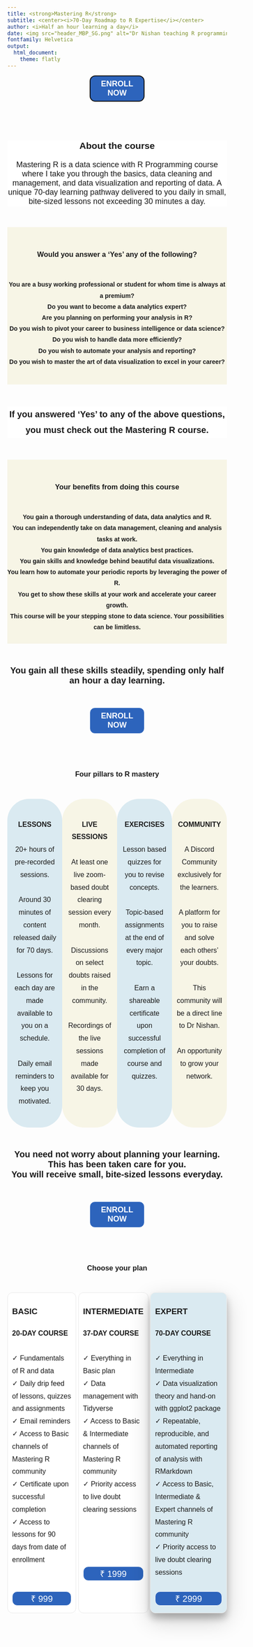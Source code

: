 ```yaml
---
title: <strong>Mastering R</strong>
subtitle: <center><i>70-Day Roadmap to R Expertise</i></center>
author: <i>Half an hour learning a day</i>
date: <img src="header_MBP_SG.png" alt="Dr Nishan teaching R programming" height=45% width=45%> </img>
fontfamily: Helvetica
output:
  html_document:
    theme: flatly
---
```

<style type="text/css">


body {
  font-family: Helvetica;
}

h1,h2,h3,h4,h5,h6{
  font-family: Helvetica;
}

h1.title {
  text-align: center;
  font-size: 60px;
  padding-top: 2%;
  
}

h4.subtitle {
  text-align: center;
  font-size: 20px;
  padding-top: 1%;
}


h4.author {
  text-align: center;
  padding-top: 1%;
  font-size: 18px;
  
}

h4.date {
  text-align: center;
  padding-top: 0.75%;
  padding-bottom: 0.5%;
  font-size: 20px;
  
}

.button {
border-width: 1px;
border-style: solid;
border-radius: 12px;
border-color: white;
background-color: #2d64bc;
padding: 2px 2px;
text-align: center;
display: inline-block;
font-size: 18px;
width: 25%;
height: 60px;
transition-duration: 0.1s;
color: white;
}

.button:hover {
  background-color: #36AE7C; /* Green */
  border-color: #36AE7C;
  color: black;
  box-shadow: 0 12px 16px 0 rgba(0,0,0,0.24), 0 17px 50px 0 rgba(0,0,0,0.19);
}

.button_2 {
border-width: 1px;
border-style: solid;
border-radius: 12px;
border-color: white;
background-color: #2d64bc;
padding: 2px 2px;
text-align: center;
display: inline-block;
font-size: 20px;
width: 100%;
height: auto;
transition-duration: 0.1s;
color: white;
}

.button_2:hover {
  background-color: #36AE7C; /* Green */
  border-color: #36AE7C;
  color: black;
  box-shadow: 0 12px 16px 0 rgba(0,0,0,0.24), 0 17px 50px 0 rgba(0,0,0,0.19);
}

.button_3 {
border-width: 1px;
border-style: solid;
border-radius: 12px;
border-color: white;
background-color: #2d64bc;
padding: 2px 2px;
text-align: center;
display: inline-block;
font-size: 20px;
width: 100%;
height: auto;
transition-duration: 0.1s;
color: white;
}

.button_3:hover {
  background-color: #36AE7C; /* Green */
  border-color: #36AE7C;
  color: black;
  box-shadow: 0 12px 16px 0 rgba(0,0,0,0.24), 0 17px 50px 0 rgba(0,0,0,0.19);
}

</style>

<center><button class="button button" autofocus onclick="window.location.href ='https://rzp.io/l/mastering-r-expert'"><strong>ENROLL NOW</strong></button></center>

\

\

::: {style="background-color: white; font-size: 18px"}

<center>
<h3>
<strong>
About the course
</strong>
</h3>
</center>

<center>

Mastering R is a data science with R Programming course where I take you through the basics, data cleaning and management, and data visualization and reporting of data. A unique 70-day learning pathway delivered to you daily in small, bite-sized lessons not exceeding 30 minutes a day.

</center>
:::

\

::: {style="background-color: #f7f5e6; line-height: 1.8; text-align: center;"}
\

<center>

<h3>

<strong>Would you answer a 'Yes' any of the following?</strong>

</h3>

</center>

\
**You are a busy working professional or student for whom time is always at a premium?**\
**Do you want to become a data analytics expert?**\
**Are you planning on performing your analysis in R?**\
**Do you wish to pivot your career to business intelligence or data science?**\
**Do you wish to handle data more efficiently?**\
**Do you wish to automate your analysis and reporting?**\
**Do you wish to master the art of data visualization to excel in your career?**\

\
:::

\

::: {style="background-color: white; line-height: 1.8; text-align: center; font-size: 20px"}
**If you answered ‘Yes’ to any of the above questions, you must check out the Mastering R course.**
:::

\

::: {style="background-color: #f7f5e6; line-height: 1.8; text-align: center;"}
\

<center>

<h3>

<strong>Your benefits from doing this course</strong>

</h3>

</center>

\
**You gain a thorough understanding of data, data analytics and R.**\
**You can independently take on data management, cleaning and analysis tasks at work.**\
**You gain knowledge of data analytics best practices.**\
**You gain skills and knowledge behind beautiful data visualizations.**\
**You learn how to automate your periodic reports by leveraging the power of R.**\
**You get to show these skills at your work and accelerate your career growth.**\
**This course will be your stepping stone to data science. Your possibilities can be limitless.**\
\
:::

\

:::: {style="font-size: 20px; text-align: center;"}

**You gain all these skills steadily, spending only half an hour a day learning.** \
::::

\

<center><button class="button button" onclick="window.location.href ='https://rzp.io/l/mastering-r-expert'"><strong>ENROLL NOW</strong></button></center>

\

\

<h3><strong><center>Four pillars to R mastery</center></strong></h3>

\

:::::: {style="display: flex"}

:::::{style="background-color: #DAEAF1; line-height: 1.8; text-align: center; width: 25%; padding-left: 2%; padding-right: 2%; font-size: 16px; border-radius: 50px; border-width: 5px; border-color: white;"}
\
**LESSONS**\
\
20+ hours of pre-recorded sessions.\
\
Around 30 minutes of content released daily for 70 days.\
\
Lessons for each day are made available to you on a schedule.\
\
Daily email reminders to keep you motivated.\
\
:::::

:::::{style="background-color: #f7f5e6; line-height: 1.8; text-align: center; width: 25%; padding-left: 2%; padding-right: 2%; font-size: 16px; border-radius: 50px; border-width: 5px; border-color: white;"}
\
**LIVE SESSIONS**\
\
At least one live zoom-based doubt clearing session every month.\
\
Discussions on select doubts raised in the community.\
\
Recordings of the live sessions made available for 30 days.\
\
:::::

:::::{style="background-color: #DAEAF1; line-height: 1.8; text-align: center; width: 25%; padding-left: 2%; padding-right: 2%; font-size: 16px; border-radius: 50px; border-width: 5px; border-color: white;"}
\
**EXERCISES**\
\
Lesson based quizzes for you to revise concepts.\
\
Topic-based assignments at the end of every major topic.\
\
Earn a shareable certificate upon successful completion of course and quizzes.\
\
:::::

:::::{style="background-color: #f7f5e6; line-height: 1.8; text-align: center; width: 25%; padding-left: 2%; padding-right: 2%; font-size: 16px; border-radius: 50px; border-width: 5px; border-color: white;"}
\
**COMMUNITY**\
\
A Discord Community exclusively for the learners.\
\
A platform for you to raise and solve each others' your doubts.\
\
This community will be a direct line to Dr Nishan.\
\
An opportunity to grow your network.\
\
:::::

::::::

\

:::: {style="font-size: 20px; text-align: center;"}

**You need not worry about planning your learning.**\
**This has been taken care for you.**\
**You will receive small, bite-sized lessons everyday.** \

::::

\

<center><button class="button button" onclick="window.location.href ='https://rzp.io/l/mastering-r-expert'"><strong>ENROLL NOW</strong></button></center>

\

\

<h3><strong><center>Choose your plan</center></strong></h3>

\

:::::: {style="display: flex"}

:::::{style="background-color: white; line-height: 1.8; text-align: left; width: 31%; padding-left: 2%; padding-right: 2%; border-width: 1px; border-style: solid; border-radius: 12px; border-color: #e9e9e9; font-size: 16px;"}

<h3><strong>BASIC</strong></h3>
**20-DAY COURSE**\
\
&#10003; Fundamentals of R and data \
&#10003; Daily drip feed of lessons, quizzes and assignments \
&#10003; Email reminders \
&#10003; Access to Basic channels of Mastering R community \
&#10003; Certificate upon successful completion \
&#10003; Access to lessons for 90 days from date of enrollment \
\
\
<left><button class="button button_2" onclick="window.location.href ='https://rzp.io/l/mastering-r-basic'">&#8377; 999</button></left>


:::::

::::: {style="background-color: white; line-height: 1.8; text-align: center; width: 1%;"}
:::::

:::::{style="background-color: white; line-height: 1.8; text-align: left; width: 31%; padding-left: 2%; padding-right: 2%; border-width: 1px; border-style: solid; border-radius: 12px; border-color: #e9e9e9; font-size: 16px;"}

<h3><strong>INTERMEDIATE</strong></h3>
**37-DAY COURSE**\
\
&#10003; Everything in Basic plan \
&#10003; Data management with Tidyverse \
&#10003; Access to Basic & Intermediate channels of Mastering R community \
&#10003; Priority access to live doubt clearing sessions \
\
\
\
\
<left><button class="button button_2" onclick="window.location.href ='https://rzp.io/l/mastering-r-intermediate'">&#8377; 1999</button></left>\

:::::

::::: {style="background-color: white; line-height: 1.8; text-align: center; width: 1%;"}
:::::

:::::{style="background-color: #DAEAF1; line-height: 1.8; text-align: left; width: 35%; padding-left: 2%; padding-right: 2%; border-width: 1px; border-style: solid; border-radius: 12px; border-color: #eeeeee; box-shadow: 0 12px 16px 0 rgba(0,0,0,0.24), 0 17px 50px 0 rgba(0,0,0,0.19); font-size: 16px;"}

<h3><strong>EXPERT</strong></h3>
**70-DAY COURSE**\
\
&#10003; Everything in Intermediate \
&#10003; Data visualization theory and hand-on with ggplot2 package \
&#10003; Repeatable, reproducible, and automated reporting of analysis with RMarkdown \
&#10003; Access to Basic, Intermediate & Expert channels of Mastering R community \
&#10003; Priority access to live doubt clearing sessions \
\
<left><button class="button button_3" onclick="window.location.href ='https://rzp.io/l/mastering-r-expert'">&#8377; 2999</button></left>\

:::::

::::::
